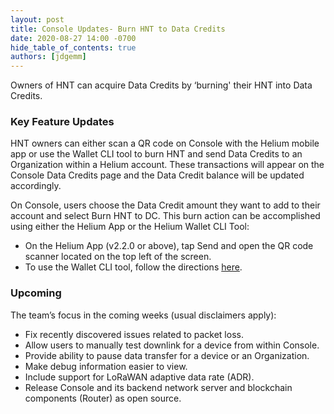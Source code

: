 ```yaml
---
layout: post
title: Console Updates- Burn HNT to Data Credits
date: 2020-08-27 14:00 -0700
hide_table_of_contents: true
authors: [jdgemm]
---
```


Owners of HNT can acquire Data Credits by ‘burning' their HNT into Data Credits.

<!--truncate-->

### Key Feature Updates

HNT owners can either scan a QR code on Console with the Helium mobile app or use the Wallet CLI
tool to burn HNT and send Data Credits to an Organization within a Helium account. These
transactions will appear on the Console Data Credits page and the Data Credit balance will be
updated accordingly.

On Console, users choose the Data Credit amount they want to add to their account and select Burn
HNT to DC. This burn action can be accomplished using either the Helium App or the Helium Wallet CLI
Tool:

- On the Helium App (v2.2.0 or above), tap Send and open the QR code scanner located on the top left
  of the screen.
- To use the Wallet CLI tool, follow the directions
  [here](https://developer.helium.com/blockchain/blockchain-cli#burn).

### Upcoming

The team’s focus in the coming weeks (usual disclaimers apply):

- Fix recently discovered issues related to packet loss.
- Allow users to manually test downlink for a device from within Console.
- Provide ability to pause data transfer for a device or an Organization.
- Make debug information easier to view.
- Include support for LoRaWAN adaptive data rate (ADR).
- Release Console and its backend network server and blockchain components (Router) as open source.
